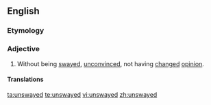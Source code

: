 ==English==

===Etymology===
{{prefix|un|swayed}}

===Adjective===
{{en-adj}}

# Without being [[swayed]], [[unconvinced]], not having [[changed]] [[opinion]].

====Translations====
{{trans-top|unconvinced}}
{{trans-mid}}
{{trans-bottom}}

[[ta:unswayed]]
[[te:unswayed]]
[[vi:unswayed]]
[[zh:unswayed]]